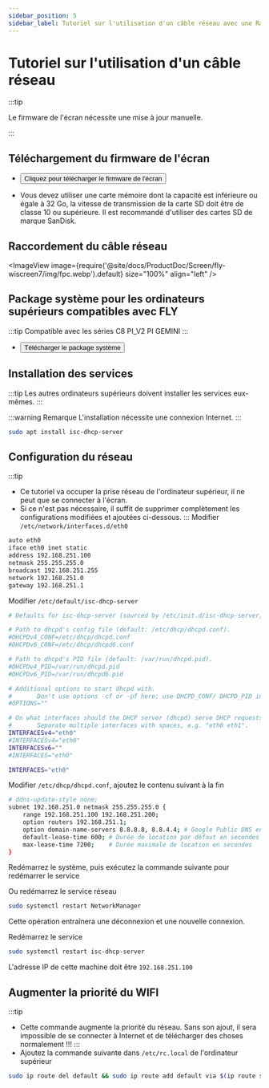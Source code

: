 ```yaml
---
sidebar_position: 5
sidebar_label: Tutoriel sur l'utilisation d'un câble réseau avec une Raspberry Pi et autres ordinateurs supérieurs
---
```


# Tutoriel sur l'utilisation d'un câble réseau

:::tip

Le firmware de l'écran nécessite une mise à jour manuelle.

:::

## Téléchargement du firmware de l'écran

* <Button variant="contained" disableElevation component="a" rel="noopener" href="https://cdn.mellow.klipper.cn/wiscreen/wiscreen7/Cable/update.img">Cliquez pour télécharger le firmware de l'écran</Button>

* Vous devez utiliser une carte mémoire dont la capacité est inférieure ou égale à 32 Go, la vitesse de transmission de la carte SD doit être de classe 10 ou supérieure. Il est recommandé d'utiliser des cartes SD de marque SanDisk.

## Raccordement du câble réseau

<ImageView image={require('@site/docs/ProductDoc/Screen/fly-wiscreen7/img/fpc.webp').default} size="100%" align="left" />

## Package système pour les ordinateurs supérieurs compatibles avec FLY

:::tip
Compatible avec les séries C8 PI_V2 PI GEMINI
:::

* <Button variant="contained" disableElevation component="a" rel="noopener" href="https://cdn.mellow.klipper.cn/IMG/Beta/FLY_OS%E7%BD%91%E7%BA%BF%E5%B1%8F%E7%B3%BB%E7%BB%9F.img.xz">Télécharger le package système</Button>

## Installation des services

:::tip
Les autres ordinateurs supérieurs doivent installer les services eux-mêmes.
:::

:::warning Remarque
L'installation nécessite une connexion Internet.
:::
```bash
sudo apt install isc-dhcp-server
```

## Configuration du réseau

:::tip
* Ce tutoriel va occuper la prise réseau de l'ordinateur supérieur, il ne peut que se connecter à l'écran.
* Si ce n'est pas nécessaire, il suffit de supprimer complètement les configurations modifiées et ajoutées ci-dessous.
:::
Modifier `/etc/network/interfaces.d/eth0`

```bash
auto eth0
iface eth0 inet static
address 192.168.251.100
netmask 255.255.255.0
broadcast 192.168.251.255
network 192.168.251.0
gateway 192.168.251.1
```

Modifier `/etc/default/isc-dhcp-server`

```bash
# Defaults for isc-dhcp-server (sourced by /etc/init.d/isc-dhcp-server)

# Path to dhcpd's config file (default: /etc/dhcp/dhcpd.conf).
#DHCPDv4_CONF=/etc/dhcp/dhcpd.conf
#DHCPDv6_CONF=/etc/dhcp/dhcpd6.conf

# Path to dhcpd's PID file (default: /var/run/dhcpd.pid).
#DHCPDv4_PID=/var/run/dhcpd.pid
#DHCPDv6_PID=/var/run/dhcpd6.pid

# Additional options to start dhcpd with.
#       Don't use options -cf or -pf here; use DHCPD_CONF/ DHCPD_PID instead
#OPTIONS=""

# On what interfaces should the DHCP server (dhcpd) serve DHCP requests?
#       Separate multiple interfaces with spaces, e.g. "eth0 eth1".
INTERFACESv4="eth0"
#INTERFACESv4="eth0"
INTERFACESv6=""
#INTERFACES="eth0"

INTERFACES="eth0"
```

Modifier `/etc/dhcp/dhcpd.conf`, ajoutez le contenu suivant à la fin

```bash
# ddns-update-style none;
subnet 192.168.251.0 netmask 255.255.255.0 {
    range 192.168.251.100 192.168.251.200;
    option routers 192.168.251.1;
    option domain-name-servers 8.8.8.8, 8.8.4.4; # Google Public DNS en exemple
    default-lease-time 600; # Durée de location par défaut en secondes
    max-lease-time 7200;    # Durée maximale de location en secondes
}
```

Redémarrez le système, puis exécutez la commande suivante pour redémarrer le service

Ou redémarrez le service réseau

```bash
sudo systemctl restart NetworkManager
```

Cette opération entraînera une déconnexion et une nouvelle connexion.

Redémarrez le service

```bash
sudo systemctl restart isc-dhcp-server
```

L'adresse IP de cette machine doit être `192.168.251.100`

## Augmenter la priorité du WIFI

:::tip
* Cette commande augmente la priorité du réseau. Sans son ajout, il sera impossible de se connecter à Internet et de télécharger des choses normalement !!!
:::
* Ajoutez la commande suivante dans `/etc/rc.local` de l'ordinateur supérieur

```bash
sudo ip route del default && sudo ip route add default via $(ip route show dev wlan0 | grep 'default via' | awk 'NR==1 {print $3}') dev wlan0
```
